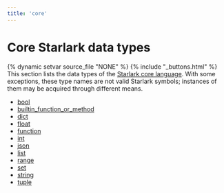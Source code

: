 ```yaml
---
title: 'core'
---
```


<html devsite>
<head>
  <meta name="project_path" value="/_project.yaml">
  <meta name="book_path" value="/_book.yaml">
</head>
<body>
<h1 class="page-title">Core Starlark data types</h1>

{% dynamic setvar source_file "NONE" %}
{% include "_buttons.html" %}
This section lists the data types of the <a href='https://github.com/bazelbuild/starlark/blob/master/spec.md#built-in-constants-and-functions'>Starlark core language</a>. With some exceptions, these type names are not valid Starlark symbols; instances of them may be acquired through different means.

<ul>

<li><a href="/rules/lib/core/bool">bool</a></li>

<li><a href="/rules/lib/core/builtin_function_or_method">builtin_function_or_method</a></li>

<li><a href="/rules/lib/core/dict">dict</a></li>

<li><a href="/rules/lib/core/float">float</a></li>

<li><a href="/rules/lib/core/function">function</a></li>

<li><a href="/rules/lib/core/int">int</a></li>

<li><a href="/rules/lib/core/json">json</a></li>

<li><a href="/rules/lib/core/list">list</a></li>

<li><a href="/rules/lib/core/range">range</a></li>

<li><a href="/rules/lib/core/set">set</a></li>

<li><a href="/rules/lib/core/string">string</a></li>

<li><a href="/rules/lib/core/tuple">tuple</a></li>
</ul>
</body>
</html>
